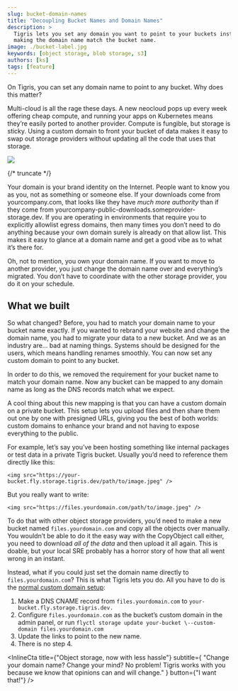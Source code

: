 ```yaml
---
slug: bucket-domain-names
title: "Decoupling Bucket Names and Domain Names"
description: >
  Tigris lets you set any domain you want to point to your buckets instead of
  making the domain name match the bucket name.
image: ./bucket-label.jpg
keywords: [object storage, blob storage, s3]
authors: [ks]
tags: [feature]
---
```



On Tigris, you can set any domain name to point to any bucket. Why does this
matter?

Multi-cloud is all the rage these days. A new neocloud pops up every week
offering cheap compute, and running your apps on Kubernetes means they’re easily
ported to another provider. Compute is fungible, but storage is sticky. Using a
custom domain to front your bucket of data makes it easy to swap out storage
providers without updating all the code that uses that storage.

![](./bucket-label.jpg)

{/* truncate */}

Your domain is your brand identity on the Internet. People want to know you as
you, not as something or someone else. If your downloads come from
yourcompany.com, that looks like they have _much more authority_ than if they
come from yourcompany-public-downloads.someprovider-storage.dev. If you are
operating in environments that require you to explicitly allowlist egress
domains, then many times you don’t need to do anything because your own domain
surely is already on that allow list. This makes it easy to glance at a domain
name and get a good vibe as to what it’s there for.

Oh, not to mention, you own your domain name. If you want to move to another
provider, you just change the domain name over and everything’s migrated. You
don’t have to coordinate with the other storage provider, you do it on your
schedule.

## What we built

So what changed? Before, you had to match your domain name to your bucket name
exactly. If you wanted to rebrand your website and change the domain name, you
had to migrate your data to a new bucket. And we as an industry are… bad at
naming things. Systems should be designed for the users, which means handling
renames smoothly. You can now set any custom domain to point to any bucket.

In order to do this, we removed the requirement for your bucket name to match
your domain name. Now any bucket can be mapped to any domain name as long as the
DNS records match what we expect.

A cool thing about this new mapping is that you can have a custom domain on a
private bucket. This setup lets you upload files and then share them out one by
one with presigned URLs, giving you the best of both worlds: custom domains to
enhance your brand and not having to expose everything to the public.

For example, let’s say you’ve been hosting something like internal packages or
test data in a private Tigris bucket. Usually you’d need to reference them
directly like this:

```
<img src="https://your-bucket.fly.storage.tigris.dev/path/to/image.jpeg" />
```

But you really want to write:

```
<img src="https://files.yourdomain.com/path/to/image.jpeg" />
```

To do that with other object storage providers, you’d need to make a new bucket
named `files.yourdomain.com` and copy all the objects over manually. You
wouldn’t be able to do it the easy way with the CopyObject call either, you need
to download _all of the data_ and then upload it all again. This is doable, but
your local SRE probably has a horror story of how that all went wrong in an
instant.

Instead, what if you could just set the domain name directly to
`files.yourdomain.com`? This is what Tigris lets you do. All you have to do is
the
[normal custom domain setup](https://www.tigrisdata.com/docs/buckets/custom-domain/):

1. Make a DNS CNAME record from `files.yourdomain.com` to
   `your-bucket.fly.storage.tigris.dev.`
2. Configure `files.yourdomain.com` as the bucket’s custom domain in the admin
   panel, or run
   `flyctl storage update your-bucket \--custom-domain files.yourdomain.com`
3. Update the links to point to the new name.
4. There is no step 4.

<InlineCta
  title={"Object storage, now with less hassle"}
  subtitle={
    "Change your domain name? Change your mind? No problem! Tigris works with you because we know that opinions can and will change."
  }
  button={"I want that!"}
/>
